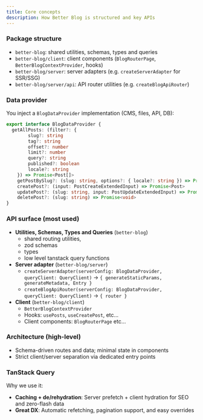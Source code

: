 ```yaml
---
title: Core concepts
description: How Better Blog is structured and key APIs
---
```


### Package structure

- `better-blog`: shared utilities, schemas, types and queries
- `better-blog/client`: client components (`BlogRouterPage`, `BetterBlogContextProvider`, hooks)
- `better-blog/server`: server adapters (e.g. `createServerAdapter` for SSR/SSG)
- `better-blog/server/api`: API router utilities (e.g. `createBlogApiRouter`)

### Data provider

You inject a `BlogDataProvider` implementation (CMS, files, API, DB):

```ts
export interface BlogDataProvider {
  getAllPosts: (filter?: {
        slug?: string
        tag?: string
        offset?: number
        limit?: number
        query?: string
        published?: boolean
        locale?: string
    }) => Promise<Post[]>
    getPostBySlug?: (slug: string, options?: { locale?: string }) => Promise<Post | null>
    createPost?: (input: PostCreateExtendedInput) => Promise<Post>
    updatePost?: (slug: string, input: PostUpdateExtendedInput) => Promise<Post>
    deletePost?: (slug: string) => Promise<void>
}
```

### API surface (most used)

- **Utilities, Schemas, Types and Queries** (`better-blog`)
  - shared routing utilities,
  - zod schemas
  - types
  - low level tanstack query functions
- **Server adapter** (`better-blog/server`)
  - `createServerAdapter(serverConfig: BlogDataProvider, queryClient: QueryClient)` → `{ generateStaticParams, generateMetadata, Entry }`
  - `createBlogApiRouter(serverConfig: BlogDataProvider, queryClient: QueryClient)` → `{ router }`
- **Client** (`better-blog/client`)
  - `BetterBlogContextProvider`
  - Hooks: `usePosts`, `useCreatePost`, etc...
  - Client components: `BlogRouterPage` etc...

### Architecture (high-level)

- Schema-driven routes and data; minimal state in components
- Strict client/server separation via dedicated entry points

### TanStack Query

Why we use it:

- **Caching + de/rehydration**: Server prefetch + client hydration for SEO and zero-flash data
- **Great DX**: Automatic refetching, pagination support, and easy overrides

